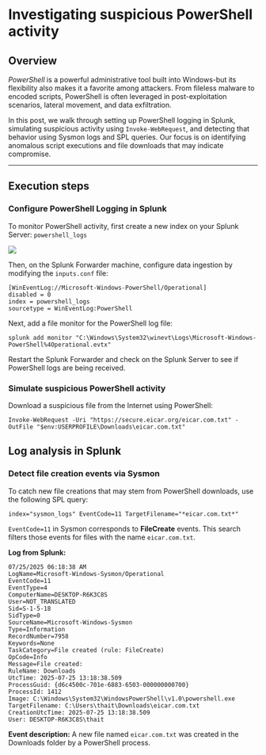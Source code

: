 # Investigating suspicious PowerShell activity

## Overview
*PowerShell* is a powerful administrative tool built into Windows-but its flexibility also makes it a favorite among attackers. 
From fileless malware to encoded scripts, PowerShell is often leveraged in post-exploitation scenarios, lateral movement, and data exfiltration.

In this post, we walk through setting up PowerShell logging in Splunk, simulating suspicious activity using `Invoke-WebRequest`, and detecting that behavior using Sysmon logs and SPL queries. 
Our focus is on identifying anomalous script executions and file downloads that may indicate compromise.

---

## Execution steps
### Configure PowerShell Logging in Splunk
To monitor PowerShell activity, first create a new index on your Splunk Server: `powershell_logs`
<div style={{ width: '100%', margin: '0 auto' }}>
  <img src={require("./index.png").default} style={{ width: '100%', height: 'auto' }} />
</div>

Then, on the Splunk Forwarder machine, configure data ingestion by modifying the `inputs.conf` file:
```
[WinEventLog://Microsoft-Windows-PowerShell/Operational]
disabled = 0
index = powershell_logs
sourcetype = WinEventLog:PowerShell
```
Next, add a file monitor for the PowerShell log file:
```
splunk add monitor "C:\Windows\System32\winevt\Logs\Microsoft-Windows-PowerShell%4Operational.evtx"
```
Restart the Splunk Forwarder and check on the Splunk Server to see if PowerShell logs are being received.

### Simulate suspicious PowerShell activity
Download a suspicious file from the Internet using PowerShell:
```
Invoke-WebRequest -Uri "https://secure.eicar.org/eicar.com.txt" -OutFile "$env:USERPROFILE\Downloads\eicar.com.txt"
```

## Log analysis in Splunk
### Detect file creation events via Sysmon
To catch new file creations that may stem from PowerShell downloads, use the following SPL query:
```
index="sysmon_logs" EventCode=11 TargetFilename="*eicar.com.txt*"
```
`EventCode=11` in Sysmon corresponds to **FileCreate** events. 
This search filters those events for files with the name `eicar.com.txt`.

**Log from Splunk:**
```
07/25/2025 06:18:38 AM
LogName=Microsoft-Windows-Sysmon/Operational
EventCode=11
EventType=4
ComputerName=DESKTOP-R6K3C8S
User=NOT_TRANSLATED
Sid=S-1-5-18
SidType=0
SourceName=Microsoft-Windows-Sysmon
Type=Information
RecordNumber=7958
Keywords=None
TaskCategory=File created (rule: FileCreate)
OpCode=Info
Message=File created:
RuleName: Downloads
UtcTime: 2025-07-25 13:18:38.509
ProcessGuid: {d6c4500c-701e-6883-6503-000000000700}
ProcessId: 1412
Image: C:\Windows\System32\WindowsPowerShell\v1.0\powershell.exe
TargetFilename: C:\Users\thait\Downloads\eicar.com.txt
CreationUtcTime: 2025-07-25 13:18:38.509
User: DESKTOP-R6K3C8S\thait
```
**Event description:** A new file named `eicar.com.txt` was created in the Downloads folder by a PowerShell process. 

